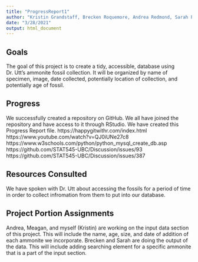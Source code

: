 ```yaml
---
title: "ProgressReport1"
author: "Kristin Grandstaff, Brecken Roquemore, Andrea Redmond, Sarah Powell"
date: "3/28/2021"
output: html_document
---
```



## Goals 

The goal of this project is to create a tidy, accessible, database using Dr. Utt's ammonite fossil collection. It will be organized by name of specimen, image, date collected, potentially location of collection, and potentially age of fossil.  

## Progress

We successfully created a repository on GitHub. We all have joined the repository and have access to it through RStudio. We have created this Progress Report file.
https://happygitwithr.com/index.html 
https://www.youtube.com/watch?v=QJ0iUNe27c8 
https://www.w3schools.com/python/python_mysql_create_db.asp
https://github.com/STAT545-UBC/Discussion/issues/93
https://github.com/STAT545-UBC/Discussion/issues/387

## Resources Consulted

We have spoken with Dr. Utt about accessing the fossils for a period of time in order to collect infromation from them to put into our database.


## Project Portion Assignments
Andrea, Meagan, and myself (Kristin) are working on the input data section of this project. This will include the name, age, size, and date of addition of each ammonite we incorporate. Brecken and Sarah are doing the output of the data. This will include adding searching element for a specific ammonite that is a part of the input section.


